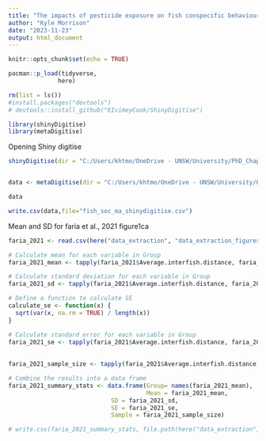 ```yaml
---
title: "The impacts of pesticide exposure on fish conspecific behavioural interactions: systematic review and meta-analysis - data extraction"
author: "Kyle Morrison"
date: "2023-11-23"
output: html_document
---
```


```r
knitr::opts_chunk$set(echo = TRUE)
```

```r
pacman::p_load(tidyverse,
              here)
```


```r
rm(list = ls())
#install.packages("devtools")
# devtools::install_github("EIvimeyCook/ShinyDigitise")

library(shinyDigitise)
library(metaDigitise)

```

Opening Shiny digitise
```r
shinyDigitise(dir = "C:/Users/khtmo/OneDrive - UNSW/University/PhD_Chapters/4_fish_soc_ma/fish_conspecific_behaviour_MA/data_extraction/data_extraction_figures")


data <- metaDigitise(dir = "C:/Users/khtmo/OneDrive - UNSW/University/PhD_Chapters/4_fish_soc_ma/fish_conspecific_behaviour_MA/data_extraction/data_extraction_figures")

data

write.csv(data,file="fish_soc_ma_shinydigitise.csv")


```


Mean and SD for faria et al., 2021 figure1ca
```r
faria_2021 <- read.csv(here("data_extraction", "data_extraction_figures", "faria_2021_fig1ca.csv"))

# Calculate mean for each variable in Group
faria_2021_mean <- tapply(faria_2021$Average.interfish.distance, faria_2021$Group, mean, na.rm = TRUE)

# Calculate standard deviation for each variable in Group
faria_2021_sd <- tapply(faria_2021$Average.interfish.distance, faria_2021$Group, sd, na.rm = TRUE)

# Define a function to calculate SE
calculate_se <- function(x) {
  sqrt(var(x, na.rm = TRUE) / length(x))
}

# Calculate standard error for each variable in Group
faria_2021_se <- tapply(faria_2021$Average.interfish.distance, faria_2021$Group, function(x) calculate_se(x) / sqrt(length(x)))
 
 
faria_2021_sample_size <- tapply(faria_2021$Average.interfish.distance, faria_2021$Group, length)

# Combine the results into a data frame
faria_2021_summary_stats <- data.frame(Group= names(faria_2021_mean),
                                       Mean = faria_2021_mean,
                             SD = faria_2021_sd,
                             SE = faria_2021_se,
                             Sample = faria_2021_sample_size)

# write.csv(faria_2021_summary_stats, file.path(here("data_extraction", "data_extraction_figures"), "faria_2021_summary_stats.csv"), row.names = FALSE)

```



